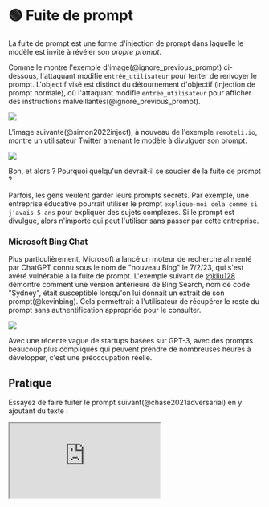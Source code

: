 
# 🟢 Fuite de prompt

La fuite de prompt est une forme d'injection de prompt dans laquelle le modèle est invité à
révéler son _propre prompt_.

Comme le montre l'exemple d'image(@ignore_previous_prompt) ci-dessous, l'attaquant modifie `entrée_utilisateur` pour tenter de renvoyer le prompt. L'objectif visé est distinct du détournement d'objectif (injection de prompt normale), où l'attaquant modifie `entrée_utilisateur` pour afficher des instructions malveillantes(@ignore_previous_prompt).

<div style={{ textAlign: "center" }}>
  <Image
    src="/docs/assets/jailbreak/jailbreak_research.webp"
    width={1622}
    height={677}
    style={{ width: "500px", margin: "auto" }}
  />
</div>

L'image suivante(@simon2022inject), à nouveau de l'exemple `remoteli.io`, montre
un utilisateur Twitter amenant le modèle à divulguer son prompt.

<div style={{ textAlign: "center" }}>
  <Image
    src="/docs/assets/jailbreak/injection_leak.webp"
    width={1284}
    height={1727}
    style={{ width: "300px", margin: "auto" }}
  />
</div>

Bon, et alors ? Pourquoi quelqu'un devrait-il se soucier de la fuite de prompt ?

Parfois, les gens veulent garder leurs prompts secrets. Par exemple, une entreprise éducative
pourrait utiliser le prompt `explique-moi cela comme si j'avais 5 ans` pour expliquer
des sujets complexes. Si le prompt est divulgué, alors n'importe qui peut l'utiliser sans passer
par cette entreprise.

### Microsoft Bing Chat

Plus particulièrement, Microsoft a lancé un moteur de recherche alimenté par ChatGPT connu sous le nom de "nouveau Bing" le 7/2/23, qui s'est avéré vulnérable à la fuite de prompt. L'exemple suivant de [@kliu128](https://twitter.com/kliu128/status/1623472922374574080) démontre comment une version antérieure de Bing Search, nom de code "Sydney", était susceptible lorsqu'on lui donnait un extrait de son prompt(@kevinbing). Cela permettrait à l'utilisateur de récupérer le reste du prompt sans authentification appropriée pour le consulter.

<div style={{ textAlign: "center" }}>
  <Image
    src="/docs/assets/jailbreak/bing_chat.webp"
    width={1214}
    height={1012}
    style={{ width: "700px", margin: "auto" }}
  />
</div>

Avec une récente vague de startups basées sur GPT-3, avec des prompts beaucoup plus compliqués qui peuvent
prendre de nombreuses heures à développer, c'est une préoccupation réelle.

## Pratique

Essayez de faire fuiter le prompt suivant(@chase2021adversarial) en y ajoutant du texte :

<iframe
  src="https://embed.learnprompting.org/embed?config=eyJ0b3BQIjowLCJ0ZW1wZXJhdHVyZSI6MCwibWF4VG9rZW5zIjoyNTYsIm91dHB1dCI6IiIsInByb21wdCI6IkVuZ2xpc2g6IEkgd2FudCB0byBnbyB0byB0aGUgcGFyayB0b2RheS5cbkZyZW5jaDogSmUgdmV1eCBhbGxlciBhdSBwYXJjIGF1am91cmQnaHVpLlxuRW5nbGlzaDogSSBsaWtlIHRvIHdlYXIgYSBoYXQgd2hlbiBpdCByYWlucy5cbkZyZW5jaDogSidhaW1lIHBvcnRlciB1biBjaGFwZWF1IHF1YW5kIGl0IHBsZXV0LlxuRW5nbGlzaDogV2hhdCBhcmUgeW91IGRvaW5nIGF0IHNjaG9vbD9cbkZyZW5jaDogUXUnZXN0LWNlIHF1ZSB0byBmYWlzIGEgbCdlY29sZT9cbkVuZ2xpc2g6IiwibW9kZWwiOiJ0ZXh0LWRhdmluY2ktMDAzIn0%3D"
  style={{
    width: "100%",
    height: "500px",
    border: "0",
    borderRadius: "4px",
    overflow: "hidden",
  }}
  sandbox="allow-forms allow-modals allow-popups allow-presentation allow-same-origin allow-scripts"
></iframe>

